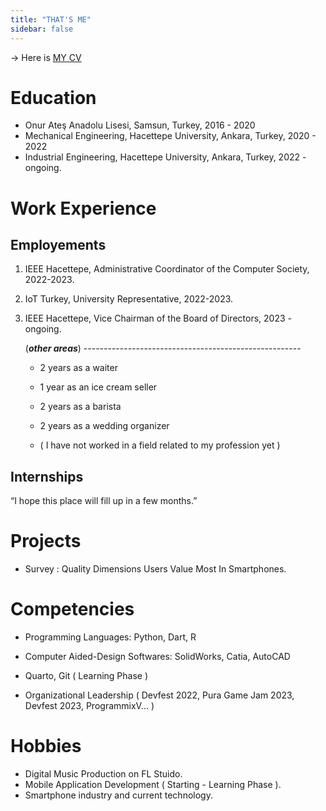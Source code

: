 ```yaml
---
title: "THAT'S ME"
sidebar: false 
---
```


-\> Here is [MY CV](https://drive.google.com/file/d/1umWm9l1AnwiuAjCYUYSDHWNP4AfholY6/view?usp=drive_link)

# Education

-   Onur Ateş Anadolu Lisesi, Samsun, Turkey, 2016 - 2020
-   Mechanical Engineering, Hacettepe University, Ankara, Turkey, 2020 - 2022
-   Industrial Engineering, Hacettepe University, Ankara, Turkey, 2022 - ongoing.

# Work Experience

## Employements

1.  IEEE Hacettepe, Administrative Coordinator of the Computer Society, 2022-2023.

2.  IoT Turkey, University Representative, 2022-2023.

3.  IEEE Hacettepe, Vice Chairman of the Board of Directors, 2023 - ongoing.

    (***other areas***) \-\-\-\-\-\-\-\-\-\-\-\-\-\-\-\-\-\-\-\-\-\-\-\-\-\-\-\-\-\-\-\-\-\-\-\-\-\-\-\-\-\-\-\-\-\-\-\-\-\-\-\-\--

    -   2 years as a waiter

    -   1 year as an ice cream seller

    -   2 years as a barista

    -   2 years as a wedding organizer

    -   ( I have not worked in a field related to my profession yet )

## Internships

"I hope this place will fill up in a few months."

# Projects

-   Survey : Quality Dimensions Users Value Most In Smartphones.

# Competencies

-   Programming Languages: Python, Dart, R

-   Computer Aided-Design Softwares: SolidWorks, Catia, AutoCAD

-   Quarto, Git ( Learning Phase )

-   Organizational Leadership ( Devfest 2022, Pura Game Jam 2023, Devfest 2023, ProgrammixV... )

# Hobbies

-   Digital Music Production on FL Stuido.
-   Mobile Application Development ( Starting - Learning Phase ).
-   Smartphone industry and current technology.
